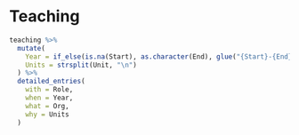 # Teaching

```r
teaching %>%
  mutate(
    Year = if_else(is.na(Start), as.character(End), glue("{Start}-{End}")),
    Units = strsplit(Unit, "\n")
  ) %>%
  detailed_entries(
    with = Role,
    when = Year,
    what = Org,
    why = Units
  )
```
